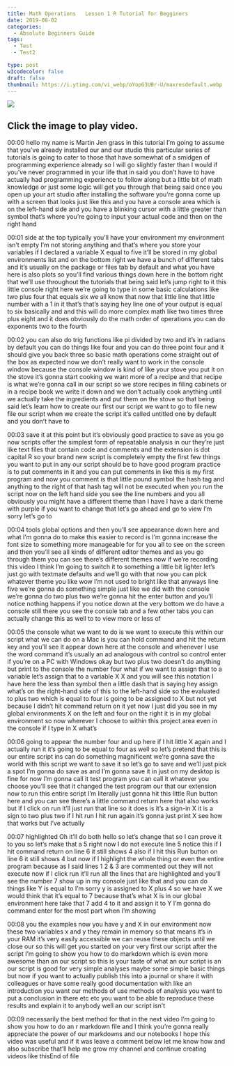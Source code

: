 ```yaml
---
title: Math Operations   Lesson 1 R Tutorial for Begginers
date: 2019-08-02
categories:
  - Absolute Beginners Guide
tags:
  - Test
  - Test2

type: post
w3codecolor: false
draft: false
thumbnail: https://i.ytimg.com/vi_webp/oYopG3UBr-U/maxresdefault.webp
---
```


<a href="https://www.youtube.com/watch?v=oYopG3UBr-U">
<img src="https://i.ytimg.com/vi_webp/oYopG3UBr-U/maxresdefault.webp">
</a>



## Click the image to play video.



00:00
hello my name is Martin Jen grass in this tutorial I'm going to assume that
you've already installed our and our studio this particular series of
tutorials is going to cater to those that have somewhat of a smidgen of
programming experience already so I will go slightly faster than I would if
you've never programmed in your life that in said you don't have to have
actually had programming experience to follow along but a little bit of math
knowledge or just some logic will get you through that being said once you
open up your art studio after installing
the software you're gonna come up with a
screen that looks just like this and you have a console area which is on the
left-hand side and you have a blinking cursor with a little greater than symbol
that's where you're going to input your actual code and then on the right hand

00:01
side at the top typically you'll have your environment my environment isn't
empty I'm not storing anything and that's where you store your variables if I
declared a variable X equal to five it'll be stored in my global
environments list and on the bottom right we have a bunch of different tabs
and it's usually on the package or files
tab by default and what you have here is
also plots so you'll find various things
down here in the bottom right that we'll use throughout the tutorials that being
said let's jump right to it this little console right here we're going to type
in some basic calculations like two plus four that equals six we all know that
now that little line that little number with a 1 in it that's that's saying hey
line one of your output is equal to six basically and and this will do more
complex math like two times three plus eight and it does obviously do the math
order of operations you can do exponents two to the fourth

00:02
you can also do trig functions like pi divided by two and it's in radians by
default you can do things like four and you can do three point four and it
should give you back three so basic math operations come straight out of the box
as expected now we don't really want to work in the console window because the
console window is kind of like your stove you put it on the stove it's gonna
start cooking we want more of a recipe and that recipe is what we're gonna call
in our script so we store recipes in filing cabinets or in a recipe book we
write it down and we don't actually cook anything until we actually take the
ingredients and put them on the stove so that being said let's learn how to
create our first our script we want to go to file new file our script when we
create the script it's called untitled one by default and you don't have to

00:03
save it at this point but it's obviously good practice to save as you go now
scripts offer the simplest form of repeatable analysis in our they're just
like text files that contain code and comments and the extension is dot
capital R so your brand new script is completely empty the first few things
you want to put in any our script should be to have good program practice is to
put comments in it and you can put comments in like this is my first
program and now you comment is that little pound symbol the hash tag and
anything to the right of that hash tag will not be executed when you run the
script now on the left hand side you see the line numbers and you all obviously
you might have a different theme than I have I have a dark theme with purple if
you want to change that let's go ahead and go to view I'm sorry let's go to

00:04
tools global options and then you'll see appearance down here and what I'm gonna
do to make this easier to record is I'm gonna increase the font size to
something more manageable for for you all to see on the screen and then you'll
see all kinds of different editor themes and as you go through them you can see
there's different themes now if we're recording this video I think I'm going to
switch it to something a little bit lighter let's just go with textmate
defaults and we'll go with that now you can pick whatever theme you like wow I'm
not used to bright like that anyways line five we're gonna do something
simple just like we did with the console we're gonna do two plus two we're gonna
hit the enter button and you'll notice nothing happens if you notice down at
the very bottom we do have a console still there you see the console tab and
a few other tabs you can actually change this as well to to view more or less of

00:05
the console what we want to do is we want to execute this within our script
what we can do on a Mac is you can hold command and hit the return key and
you'll see it appear down here at the console and whenever I use the word
command it's usually an ad analogous with control so control enter if you're
on a PC with Windows okay but two plus two doesn't do anything but print to the
console the number four what if we want to assign that to a variable let's
assign that to a variable X X and you will see this notation I have here the
less than symbol then a little dash that is saying hey assign what's on the
right-hand side of this to the left-hand side so the evaluated to plus two which
is equal to four is going to be assigned to X but not yet because I didn't hit
command return on it yet now I just did you see in my global environments X on
the left and four on the right it is in my global environment so now wherever I
choose to within this project area even in the console if I type in X what's

00:06
going to appear the number four and up here if I hit little X again and I
actually run it it's going to be equal to four as well so let's pretend that
this is our entire script ins can do something magnificent we're gonna save
the world with this script we want to save it so let's go to save and we'll
just pick a spot I'm gonna do save as and I'm gonna save it in just on my
desktop is fine for now I'm gonna call it test program you can call it whatever
you choose you'll see that it changed the test
program our that our extension now to run this entire script I'm literally
just gonna hit this little Run button here and you can see there's a little
command return here that also works but if I click on run it'll just run that
line so it does is it's a sign-in X it is a sign to two plus two if I hit run I
hit run again it's gonna just print X see how that works but I've actually

00:07
highlighted Oh it'll do both hello so let's change that so I can prove it to
you so let's make that a 5 right now I do not execute line 5 notice this if I
hit command return on line 6 it still shows 4 also if I hit this Run button on
line 6 it still shows 4 but now if I highlight the whole thing or even the
entire program because as I said lines 1
2 &amp; 3 are commented out they will not
execute now if I click run it'll run all the lines that are highlighted and
you'll see the number 7 show up in my console just like that and you can do
things like Y is equal to I'm sorry y is assigned to X plus 4 so we have X
we would think that it's equal to 7 because that's what X is in our global
environment here take that 7 add 4 to it and assign it to Y I'm gonna do command
enter for the most part when I'm showing

00:08
you the examples now you have y and X in our environment now these two variables
x and y they remain in memory so that means it's in your RAM it's very easily
accessible we can reuse these objects until we close our so this will get you
started on your very first our script after the script I'm going to show you
how to do markdown which is even more awesome than an our script
so this is your taste of what an our script is an our script is good for very
simple analyses maybe some simple basic things but now if you want to actually
publish this into a journal or share it with colleagues or have some really good
documentation with like an introduction you want our methods of use methods of
analysis you want to put a conclusion in there etc etc you want to be able to
reproduce these results and explain it to anybody well an our script isn't

00:09
necessarily the best method for that in the next video I'm going to show you how
to do an r markdown file and I think you're gonna really appreciate the power
of our markdowns and our notebooks I hope this video was useful and if it was
leave a comment below let me know how and also subscribe that'll help me grow
my channel and continue creating videos like thisEnd of file

